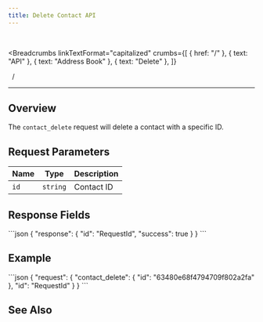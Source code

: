 ```yaml
---
title: Delete Contact API
---
```


<br />



<Breadcrumbs
  linkTextFormat="capitalized"
  crumbs={[
    { href: "/" },
    { text: "API" },
    { text: "Address Book" },
    { text: "Delete" },
  ]}
>
  <Icon slot="index" name="seti:powershell" />
  <span slot="separator">&nbsp;&nbsp;/&nbsp;</span>
</Breadcrumbs>

---


## Overview

> <Badge text="wss" variant="tip" size="large" />
> <Badge text="contact_delete" size="large" />

The `contact_delete` request will delete a contact with a specific ID.

## Request Parameters

| Name | Type     | Description |
| ---- | -------- | ----------- |
| `id` | `string` | Contact ID  |

## Response Fields

<Tabs>
  <TabItem label="Response">
```json
{
  "response": {
    "id": "RequestId",
    "success": true
  }
}
```
  </TabItem>  
</Tabs>

## Example

<Tabs>
  <TabItem label="Request">
```json
{
  "request": {
    "contact_delete": {
      "id": "63480e68f4794709f802a2fa"
    },
    "id": "RequestId"
  }
}
```
  </TabItem>  
</Tabs>

## See Also

<LinkCard
  title="SAMA chat server API: Address book"
  href="https://medium.com/sama-communications/sama-chat-server-api-address-book-f297ce25faa1"
  description="Each of us has at least once faced a situation where we wanted to write to an friend from our contact list, but couldn’t find them on the platform. That is why..."
/>

<script
  src="https://giscus.app/client.js"
  data-repo="SAMA-Communications/sama-server"
  data-repo-id="R_kgDOIBiYjA"
  data-category-id="DIC_kwDOIBiYjM4CuYYL"
  data-mapping="pathname"
  data-strict="0"
  data-reactions-enabled="1"
  data-emit-metadata="0"
  data-input-position="top"
  data-theme="transparent_dark"
  data-lang="en"
  data-loading="lazy"
  crossorigin="anonymous"
  async
></script>
